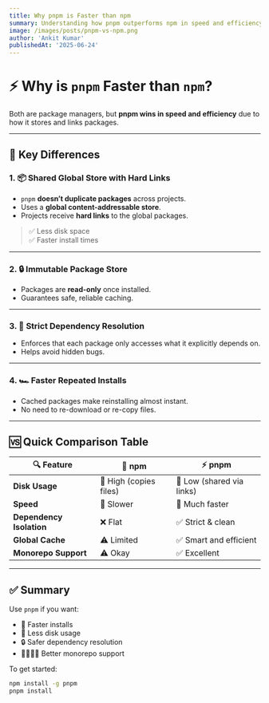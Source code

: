 ```yaml
---
title: Why pnpm is Faster than npm
summary: Understanding how pnpm outperforms npm in speed and efficiency.
image: /images/posts/pnpm-vs-npm.png
author: 'Ankit Kumar'
publishedAt: '2025-06-24'
---
```


# ⚡ Why is `pnpm` Faster than `npm`?

Both are package managers, but **pnpm wins in speed and efficiency** due to how it stores and links packages.

---

## 🧠 Key Differences

### 1. 📦 Shared Global Store with Hard Links

- `pnpm` **doesn’t duplicate packages** across projects.
- Uses a **global content-addressable store**.
- Projects receive **hard links** to the global packages.

> ✅ Less disk space  
> ✅ Faster install times

---

### 2. 🔒 Immutable Package Store

- Packages are **read-only** once installed.
- Guarantees safe, reliable caching.

---

### 3. 🧬 Strict Dependency Resolution

- Enforces that each package only accesses what it explicitly depends on.
- Helps avoid hidden bugs.

---

### 4. 🏎️ Faster Repeated Installs

- Cached packages make reinstalling almost instant.
- No need to re-download or re-copy files.

---

## 🆚 Quick Comparison Table

<table>
  <thead>
    <tr>
      <th>🔍 Feature</th>
      <th>🧰 <strong>npm</strong></th>
      <th>⚡ <strong>pnpm</strong></th>
    </tr>
  </thead>
  <tbody>
    <tr>
      <td><strong>Disk Usage</strong></td>
      <td>🔺 High (copies files)</td>
      <td>🔻 Low (shared via links)</td>
    </tr>
    <tr>
      <td><strong>Speed</strong></td>
      <td>🐢 Slower</td>
      <td>🚀 Much faster</td>
    </tr>
    <tr>
      <td><strong>Dependency Isolation</strong></td>
      <td>❌ Flat</td>
      <td>✅ Strict & clean</td>
    </tr>
    <tr>
      <td><strong>Global Cache</strong></td>
      <td>⚠️ Limited</td>
      <td>✅ Smart and efficient</td>
    </tr>
    <tr>
      <td><strong>Monorepo Support</strong></td>
      <td>⚠️ Okay</td>
      <td>✅ Excellent</td>
    </tr>
  </tbody>
</table>

---

## ✅ Summary

Use `pnpm` if you want:
- 🚀 Faster installs
- 💾 Less disk usage
- 🔒 Safer dependency resolution
- 👨‍👩‍👧‍👦 Better monorepo support

To get started:

```bash
npm install -g pnpm
pnpm install
```